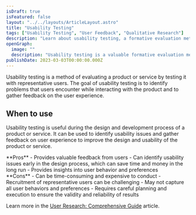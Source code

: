 ```yaml
---
isDraft: true
isFeatured: false
layout: "../../layouts/ArticleLayout.astro"
title: "Usability Testing"
tags: ["Usability Testing", "User Feedback", "Qualitative Research"]
description: "Learn about usability testing, a formative evaluation method that involves testing a product or service with representative users to identify usability issues and gather feedback on the user experience. Discover when to use this method, its pros and cons, and how it can help improve the design and usability of your product or service."
openGraph:
  image: ""
  description: "Usability testing is a valuable formative evaluation method used to identify usability issues and gather feedback on the user experience. Learn more about the pros and cons of using this method and how it can help improve your product or service."
publishDate: 2023-03-03T00:00:00.000Z
---
```


Usability testing is a method of evaluating a product or service by testing it with representative users. The goal of usability testing is to identify problems that users encounter while interacting with the product and to gather feedback on the user experience.

## When to use

Usability testing is useful during the design and development process of a product or service. It can be used to identify usability issues and gather feedback on user experience to improve the design and usability of the product or service.

<div class="mt-8 mb-8 grid grid-cols-2 divide-x overflow-hidden rounded-md border">
  <div class="py-6 px-10">
    **Pros**
    - Provides valuable feedback from users
    - Can identify usability issues early in the design process, which can save time and money in the long run
    - Provides insights into user behavior and preferences
  </div>

  <div class="py-6 px-10">
    **Cons**
    - Can be time-consuming and expensive to conduct
    - Recruitment of representative users can be challenging
    - May not capture all user behaviors and preferences
    - Requires careful planning and execution to ensure the validity and reliability of results
  </div>
</div>

Learn more in the [User Research: Comprehensive Guide](/blog/user-research-comprehensive-guide) article.
